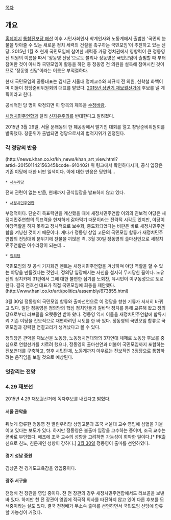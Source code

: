 [[목차]]
== 개요 ==
[http://kookminmoim.kr/news/ 홈페이지]
[[통합진보당 해산심사 청구|통합진보당 해산]] 이후 시민사회인사 학계인사와 노동계에서 출범한 '국민의 눈물을 닦아줄 수 있는 새로운 정치 세력의 건설을 촉구하는 국민모임'이 추진하고 있는 신당. 2015년 1월 초 현재 국민모임에 참여한 세력중 가장 정치권에서 영향력이 큰 정동영 전 의원의 이름을 따서 '정동영 신당'으로도 불리나 정동영은 국민모임이 출범할 때 부터 참여한 것이 아니라 국민모임이 활동을 하던 중 정동영 전 의원을 설득해 참여시킨 것이므로 '정동영 신당'이라는 이름은 부적절하다.

현재 국민모임의 공동대표는 김세균 서울대 명예교수와 최규식 전 의원, 신학철 화백이며 이들이 창당준비위원회의 대표를 맡았다.  [[2015년 상반기 재보궐선거]]에 후보를 낼 계획이라고 한다.

공식적인 당 명이 확정되면 이 항목의 제목을 [[수정바람]].

[[새정치민주연합]]과 달리 [[신자유주의]]를 반대한다고 알려졌다.

2015년 3월 29일, 서울 문래동의 한 폐공장에서 발기인 대회를 열고 창당준비위원회를 발족했다. 창준위가 출범되면 정당으로서의 법적지위가 인정된다. 


=== 각 정당의 반응 ===
(http://news.khan.co.kr/kh_news/khan_art_view.html?artid=201501142156345&code=910402)
위 링크에서 확인하다시피, 공식 입장은 기존 야당에 대한 비판 일색이다. 이에 대한 반응은 당연히...

 * [[새누리당]]
전혀 관련이 없는 만큼, 현재까지 공식입장을 발표하지 않고 있다.

 * [[새정치민주연합]]
부정적이다. 단순히 득표력만을 계산했을 때에 새정치민주연합 이외의 진보적 야당은 새정치민주연합의 득표력을 현저하게 갉아먹기 때문이라는 전략적 시각도 있지만, 야당이 야당역할을 하지 못하고 정치적으로 보수화, 중도화되었다는 비판은 바로 새정치민주연합을 겨냥한 것이기 때문이다.
게다가 정동영 상임 고문의 국민모임 합류가 새정치민주연합의 전당대회 분위기에 찬물을 끼얹은 격.
3월 30일 정동영의 출마선언으로 새정치민주연합은 아수라장이 되는데...

 * [[정의당]]
국민모임의 첫 공식 기자회견 멘트는 새정치민주연합을 겨냥하며 야당 역할을 할 수 있는 야당을 만들겠다는 것인데, 정의당 입장에서는 자신을 철저히 무시당한 꼴이다. 노유진의 정치카페 31편에서 그에 대한 불편한 심기를 노회찬, 유시민이 이구동성으로 토로한다.
결국 천호선 대표가 직접 국민모임에 회동을 제안했다.(http://www.hani.co.kr/arti/politics/assembly/673855.html)

3월 30일 정동영의 국민모임 합류와 출마선언으로 이 정당을 향한 기류가 서서히 바뀌고 있다. 일단 정동영은 정의당의 핵심 정치인들과 길바닥 정치를 통해 교류해 왔고 정의당으로부터 러브콜을 오랫동안 받아 왔다. 정동영 역시 이들을 새정치민주연합에 합류시켜 기존 야당을 진보적으로 재편하려던 시도를 한 바 있다. 정동영의 국민모임 합류로 국민모임과 강력한 연결고리가 생겨났다고 볼 수 있다.

정의당은 관악을 재보선을 노동당, 노동정치연대와의 3자연대 체제로 노동당 후보를 중심으로 연합선거를 치르려 했으나, 정동영의 출마선언과 더불어 국민모임까지 포함하는 진보연대를 구축하고, 향후 시민단체, 노동계까지 아우르는 진보적인 3정당으로 통합하려는 움직임을 보일 것으로 예상된다.
=== 엇갈리는 전망 ===

=== 4.29 재보선 ===

2015년 4.29 재보궐선거에 독자후보를 내겠다고 밝혔다.

==== 서울 관악을 ====
뒤늦게 합류한 정동영 전 열린우리당 상임고문과 조국 서울대 교수 영입에 심혈을 기울이고 있다는 보도가 있다. 하지만 정동영은 불출마 입장을 고수하는 중이며, 조국 교수는 곧바로 부인했다. 애초에 조국 교수의 성향을 고려하면 가능성이 희박한 일이다.[* PK출신으로 친노, 친문재인 성향이 강하다.] [[3월 30일]] 정동영이 출마를 선언하였다.

==== 경기 성남 중원 ====
김상곤 전 경기도교육감을 영입중이다.

==== 광주 서구을 ====
천정배 전 장관을 영입 중이다. 천 전 장관의 경우 새정치민주연합에서도 러브콜을 보낸 바 있다. 하지만 천 전 장관이 영입에 적극적 의사를 타진하지 않고 있어 다른 후보를 모색중이라는 설도 있다. 결국 천정배가 무소속 출마를 선언하면서 국민모임 신당에 합류할 가능성이 커졌다.

